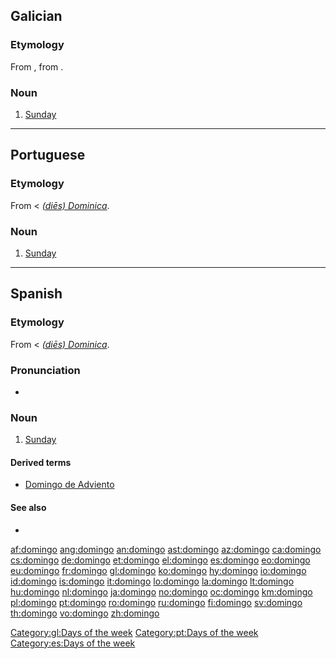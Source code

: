 {{also|Domingo}}
==Galician==
{{wikipedia|lang=gl}}

===Etymology===
From {{etyl|la|gl}} {{term|dominicus|dominīcus|lang=la}}, from {{term|dies Dominica|(diēs) Dominica|day of the Lord|lang=la}}.

===Noun===
{{infl|gl|noun|g=m}}

# [[Sunday]]

[[Category:gl:Days of the week]]

----

==Portuguese==

===Etymology===
From {{etyl|la|pt}} {{term|dominicus|dominīcus|lang=la}} < ''[[dies Dominica|(diēs) Dominica]]''.

===Noun===
{{pt-noun|m|s}}

# [[Sunday]]

[[Category:pt:Days of the week]]

----

==Spanish==

===Etymology===
From {{etyl|la|es}} {{term|dominicus|dominīcus|lang=la}} < ''[[dies Dominica|(diēs) Dominica]]''.

===Pronunciation===
* {{IPA|/d̪o̞ˈmĩŋɡo/|lang=es}}

===Noun===
{{es-noun|m}}

# [[Sunday]]

====Derived terms====
* [[Domingo de Adviento]]

====See also====
* {{list|es|days of the week}}

[[Category:es:Days of the week]]

[[af:domingo]]
[[ang:domingo]]
[[an:domingo]]
[[ast:domingo]]
[[az:domingo]]
[[ca:domingo]]
[[cs:domingo]]
[[de:domingo]]
[[et:domingo]]
[[el:domingo]]
[[es:domingo]]
[[eo:domingo]]
[[eu:domingo]]
[[fr:domingo]]
[[gl:domingo]]
[[ko:domingo]]
[[hy:domingo]]
[[io:domingo]]
[[id:domingo]]
[[is:domingo]]
[[it:domingo]]
[[lo:domingo]]
[[la:domingo]]
[[lt:domingo]]
[[hu:domingo]]
[[nl:domingo]]
[[ja:domingo]]
[[no:domingo]]
[[oc:domingo]]
[[km:domingo]]
[[pl:domingo]]
[[pt:domingo]]
[[ro:domingo]]
[[ru:domingo]]
[[fi:domingo]]
[[sv:domingo]]
[[th:domingo]]
[[vo:domingo]]
[[zh:domingo]]
